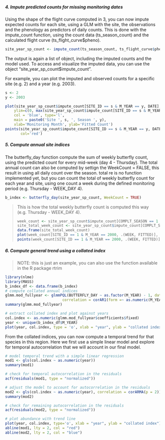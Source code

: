 

##### 4. Impute predicted counts for missing monitoring dates

Using the shape of the flight curve computed in 3, you can now impute expected counts for each site, using a GLM with the site, the observations and the phenology as predictors of daily counts.
This is done with the impute_count function, using the count data (ts_season_count) and the calculated flight curve (ts_flight_curve$pheno).

```r
site_year_sp_count <- impute_count(ts_season_count, ts_flight_curve$pheno, FamilyGlm = 'quasipoisson')
```

The output is again a list of object, including the imputed counts and the model used. To access and visualize the imputed data, you can
use the object "site_year_sp_count$impute_count".

For example, you can plot the imputed and observed counts for a specific site (e.g. 2) and a year (e.g. 2003).

```r
s <- 2
y <- 2003

plot(site_year_sp_count$impute_count[SITE_ID == s & M_YEAR == y, DATE], site_year_sp_count$impute_count[SITE_ID == s & M_YEAR == y, FITTED],
    ylim=c(0, max(site_year_sp_count$impute_count[SITE_ID == s & M_YEAR == y, COUNT_IMPUTED])),
    col = 'blue', type='l',
    main = paste0('Site ', s, ', Season ', y),
    xlab='Monitoring Month', ylab='Fitted Count')
points(site_year_sp_count$impute_count[SITE_ID == s & M_YEAR == y, DATE], site_year_sp_count$impute_count[SITE_ID == s & M_YEAR == y, COUNT],
       col='red')
```

##### 5. Compute annual site indices

The butterfly_day function compute the sum of weekly butterfly count, using the predicted count for every mid-week (day 4 - Thursday). The total annual count can also be computed by settign the WeekCount = FALSE, this result in using all daily count over the season. total re is no function implemented yet, but you can count the total of weekly butterfly count for each year and site, using one count a week during the defined monitoring period (e.g. Thursday - WEEK_DAY 4).

```r
b_index <- butterfly_day(site_year_sp_count, WeekCount = TRUE)
```

> This is how the total weekly butterfly count is computed this way (e.g. Thursday - WEEK_DAY 4).
>```r
> week_count <- site_year_sp_count$impute_count[COMPLT_SEASON == 1 & M_SEASON != 0 & WEEK_DAY == 4, FITTED, by = .(SITE_ID, M_YEAR, WEEK)]
> site_total_week_count <- site_year_sp_count$impute_count[COMPLT_SEASON == 1 & M_SEASON != 0 & WEEK_DAY == 4, FITTED, by = .(SITE_ID, M_YEAR, WEEK)][,sum(FITTED), by = .(SITE_ID, M_YEAR)]
> data.frame(site_total_week_count)
> plot(week_count[SITE_ID == 1 & M_YEAR == 2000, .(WEEK, FITTED)], type='l')
> points(week_count[SITE_ID == 1 & M_YEAR == 2000, .(WEEK, FITTED)], col = 'red')
>```

##### 6. Compute general trend using a collated index

> NOTE: this is just an example, you can also use the function available in the R package rtrim

```r
library(nlme)
library(MASS)
b_index_df <- data.frame(b_index)
# compute collated annual indices
glmm.mod_fullyear <- glmmPQL(BUTTERFLY_DAY ~ as.factor(M_YEAR) - 1, data = b_index_df , family = quasipoisson, random = ~1|SITE_ID,
                          correlation = corAR1(form =~ as.numeric(M_YEAR)|SITE_ID), verbose = FALSE)
summary(glmm.mod_fullyear)

# extract collated index and plot against years
col.index <- as.numeric(glmm.mod_fullyear$coefficients$fixed)
year <- unique(b_index_df$M_YEAR)
plot(year, col.index, type = 'o', xlab = "year", ylab = "collated index")
```

From the collated indices, you can now compute a temporal trend for that species in this region. Here we first use a simple linear model and explore for temporal autocorrelation that we will account in our final model.

```r
# model temporal trend with a simple linear regression
mod1 <- gls(col.index ~ as.numeric(year))
summary(mod1)

# check for temporal autocorrelation in the residuals
acf(residuals(mod1, type = "normalized"))

# adjust the model to account for autocorrelation in the residuals
mod2 <- gls(col.index ~ as.numeric(year), correlation = corARMA(p = 2))
summary(mod2)

# check for remaining autocorrelation in the residuals
acf(residuals(mod2, type = "normalized"))

# plot abundance with trend line
plot(year, col.index, type='o', xlab = "year", ylab = "collated index")
abline(mod1, lty = 2, col = "red")
abline(mod2, lty = 2, col = "blue")
```
